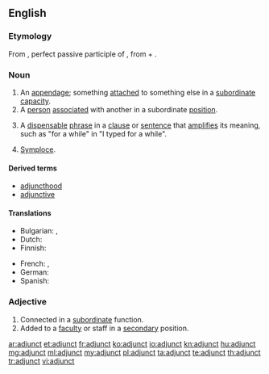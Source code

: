 ==English==
{{wikipedia}}

===Etymology===
From {{etyl|la|en}} {{term|adiunctus|lang=la}}, perfect passive participle of {{term|adiungo|adiungō|join to|lang=la}}, from {{term|ad|lang=la}} + {{term|iungo|iungō|join|lang=la}}.

===Noun===
{{en-noun}}

# An [[appendage]]; something [[attach]]ed to something else in a [[subordinate]] [[capacity]].
# A [[person]] [[associate]]d with another in a subordinate [[position]].
# {{grammar}} A [[dispensable]] [[phrase]] in a [[clause]] or [[sentence]] that [[amplify|amplifies]] its meaning, such as "for a while" in "I typed for a while".
# {{rhetoric}} [[symploce|Symploce]].

====Derived terms====
* [[adjuncthood]]
* [[adjunctive]]

====Translations====
{{trans-top|appendage}}
* Bulgarian: {{t|bg|притурка}},  {{t+|bg|приложение}}
* Dutch: {{t+|nl|bepaling|f}}
* Finnish: {{t-|fi|adjunkti}}
{{trans-mid}}
* French: {{t+|fr|complément|m}}, {{t+|fr|attribut|m}}
* German: {{t+|de|Bestimmung|f}}
* Spanish: {{t|es|adjunto|m}}
{{trans-bottom}}

===Adjective===
{{en-adj}}

# Connected in a [[subordinate]] function.
# Added to a [[faculty]] or staff in a [[secondary]] position.

[[ar:adjunct]]
[[et:adjunct]]
[[fr:adjunct]]
[[ko:adjunct]]
[[io:adjunct]]
[[kn:adjunct]]
[[hu:adjunct]]
[[mg:adjunct]]
[[ml:adjunct]]
[[my:adjunct]]
[[pl:adjunct]]
[[ta:adjunct]]
[[te:adjunct]]
[[th:adjunct]]
[[tr:adjunct]]
[[vi:adjunct]]